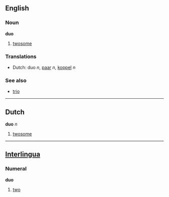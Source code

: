 ==English==
===Noun===
'''duo'''

# [[twosome]]

===Translations===
*Dutch: duo ''n'', [[paar]] ''n'', [[koppel]] ''n''

===See also===
*[[trio]]

----

==Dutch==

'''duo''' ''n''

# [[twosome]]

----

==[[Interlingua]]==
===Numeral===
'''duo'''

#[[two]]